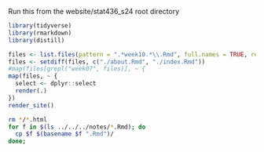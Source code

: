 
Run this from the website/stat436_s24 root directory

```r
library(tidyverse)
library(rmarkdown)
library(distill)

files <- list.files(pattern = ".*week10.*\\.Rmd", full.names = TRUE, recursive = TRUE)
files <- setdiff(files, c("./about.Rmd", "./index.Rmd"))
#map(files[grepl("week07", files)], ~ {
map(files, ~ {
  select <- dplyr::select
  render(.)
})
render_site()
```

```sh
rm */*.html
for f in $(ls ../../../notes/*.Rmd); do
  cp $f $(basename $f ".Rmd")/
done;
```
